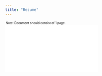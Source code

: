 ```yaml
---
title: "Resume"
---
```

<p style="font-size:70%; margin:2px;">Note: Document should consist of 1 page.</p>
<div class="container_A4">
<embed class="responsive-iframe" frameborder="no" src="src/img/Tan Jia Yi, Andrea_Resume_1PG"></embed>
</div>
